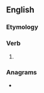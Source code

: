 ==English==

===Etymology===
{{suffix|en|promise|est}}

===Verb===
{{head|en|verb form}}

# {{en-archaic second-person singular of|promise}}

===Anagrams===
* {{anagrams|en|a=eimoprsst|imposters}}